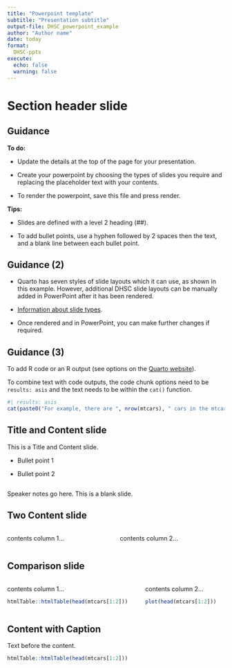 ```yaml
---
title: "Powerpoint template"
subtitle: "Presentation subtitle"
output-file: DHSC_powerpoint_example
author: "Author name"
date: today
format:
  DHSC-pptx
execute:
  echo: false
  warning: false
---
```


# Section header slide

## Guidance

**To do:**

-   Update the details at the top of the page for your presentation.

-   Create your powerpoint by choosing the types of slides you require and replacing the placeholder text with your contents.

-   To render the powerpoint, save this file and press render.

**Tips:**

-   Slides are defined with a level 2 heading (##).

-   To add bullet points, use a hyphen followed by 2 spaces then the text, and a blank line between each bullet point.

## Guidance (2)

-   Quarto has seven styles of slide layouts which it can use, as shown in this example. However, additional DHSC slide layouts can be manually added in PowerPoint after it has been rendered.

-   [Information about slide types](https://quarto.org/docs/presentations/powerpoint.html#slide-layouts).

-   Once rendered and in PowerPoint, you can make further changes if required.

## Guidance (3)

To add R code or an R output (see options on the [Quarto website](https://quarto.org/docs/reference/cells/cells-knitr.html#overview)).

To combine text with code outputs, the code chunk options need to be `results: asis` and the text needs to be within the `cat()` function.

```r
#| results: asis
cat(paste0("For example, there are ", nrow(mtcars), " cars in the mtcars dataset."))
```

## Title and Content slide

This is a Title and Content slide.

-   Bullet point 1

-   Bullet point 2

## 

::: notes
Speaker notes go here. This is a blank slide.
:::

## Two Content slide

::: columns
::: column
contents column 1...
:::

::: column
contents column 2...
:::
:::

## Comparison slide

::: columns
::: column
contents column 1...

```r
htmlTable::htmlTable(head(mtcars[1:2]))
```
:::

::: column
contents column 2...

```r
plot(head(mtcars[1:2]))
```
:::
:::

## Content with Caption

Text before the content.

```r
htmlTable::htmlTable(head(mtcars[1:2]))
```
